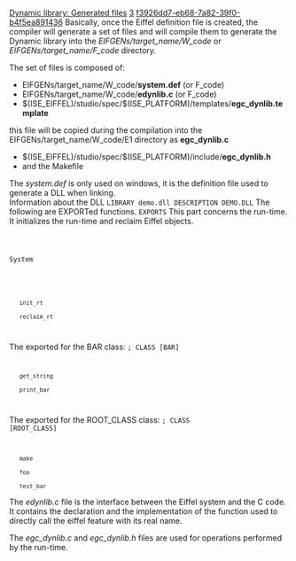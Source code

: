 [[Property:title|Dynamic library: Generated files]]
[[Property:weight|3]]
[[Property:uuid|f3926dd7-eb68-7a82-39f0-b4f5ea891436]]
Basically, once the Eiffel definition file is created, the compiler will generate a set of files and will compile them to generate the Dynamic library into the ''EIFGENs/target_name/W_code'' or ''EIFGENs/target_name/F_code'' directory. 

{{note| '''Note''': To generate and compile these files, you have to indicate the definition file that should be used in the [[Advanced Options|advanced node of the project settings]]  of your system. This way EiffelStudio will know which one to use. If you do not specify any definition file, nothing will be generated. }}

The set of files is composed of:
<div> 
*  EIFGENs/target_name/W_code/'''system.def''' (or F_code) 
*  EIFGENs/target_name/W_code/'''edynlib.c''' (or F_code) 
*  $(ISE_EIFFEL)/studio/spec/$(ISE_PLATFORM)/templates/'''egc_dynlib.template''' <br/>
this file will be copied during the compilation into the EIFGENs/target_name/W_code/E1 directory as '''egc_dynlib.c''' 
*  $(ISE_EIFFEL)/studio/spec/$(ISE_PLATFORM)/include/'''egc_dynlib.h''' 
* and the Makefile
</div>
The ''system.def'' is only used on windows, it is the definition file used to generate a DLL when linking.<br/>
Information about the DLL
<code>LIBRARY demo.dll
DESCRIPTION DEMO.DLL</code>
The following are EXPORTed functions.
<code>EXPORTS</code>
This part concerns the run-time. It initializes the run-time and reclaim Eiffel objects.
<code>
;System
	init_rt
	reclaim_rt
</code>
The exported for the BAR class:
<code>; CLASS [BAR]
	get_string
	print_bar
</code>
The exported for the ROOT_CLASS class:
<code>; CLASS [ROOT_CLASS]
	make
	foo
	test_bar</code>


The ''edynlib.c'' file is the interface between the Eiffel system and the C code. It contains the declaration and the implementation of the function used to directly call the eiffel feature with its real name. 

The <span> ''egc_dynlib.c'' </span> and <span> ''egc_dynlib.h'' </span> files are used for operations performed by the run-time. 




